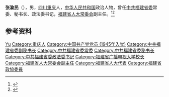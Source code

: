 '''张渝民'''（{{bd|1927年|9月|2016年|1月22日}}），男，[[四川省|四川]][[重庆市|重庆]]人，[[中华人民共和国|中华人民共和国]]政治人物，曾任[[中共福建省委|中共福建省委]]常委、秘书长、政法委书记，[[福建省人大常委会|福建省人大常委会]]副主任。<ref>{{Cite book|title=中华人民共和国职官志|author=何虎生, 李耀东, 向常福主编|publisher=中国社会出版社|year=2003|isbn=9787800883934|location=北京|pages=}}</ref><ref>{{Cite web|title=张渝民同志逝世|url=http://fjrb.fjsen.com/fjrb/html/2016-01/24/content_894966.htm|accessdate=2020-08-06|work=福建日报}}{{Dead link}}</ref>

== 参考资料 ==
{{reflist}}

{{中国人物小作品}}

{{Authority control}}
{{DEFAULTSORT:Zhang张}}
[[Category:张姓|Yu]]
[[Category:重庆人|Category:重庆人]]
[[Category:中国共产党党员_(1945年入党)|Category:中国共产党党员 (1945年入党)]]
[[Category:中共福建省委副秘书长|Category:中共福建省委副秘书长]]
[[Category:中共福建省委常委|Category:中共福建省委常委]]
[[Category:中共福建省委秘书长|Category:中共福建省委秘书长]]
[[Category:中共福建省委政法委书记|Category:中共福建省委政法委书记]]
[[Category:福建省广播电视大学校长|Category:福建省广播电视大学校长]]
[[Category:福建省人大常委会副主任|Category:福建省人大常委会副主任]]
[[Category:福建省人大代表|Category:福建省人大代表]]
[[Category:福建省政協委員|Category:福建省政協委員]]